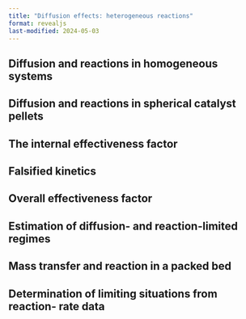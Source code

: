 ```yaml
---
title: "Diffusion effects: heterogeneous reactions"
format: revealjs
last-modified: 2024-05-03
---
```


## Diffusion and reactions in homogeneous systems

## Diffusion and reactions in spherical catalyst pellets

## The internal effectiveness factor

## Falsified kinetics

## Overall effectiveness factor

## Estimation of diffusion- and reaction-limited regimes

## Mass transfer and reaction in a packed bed

## Determination of limiting situations from reaction- rate data
